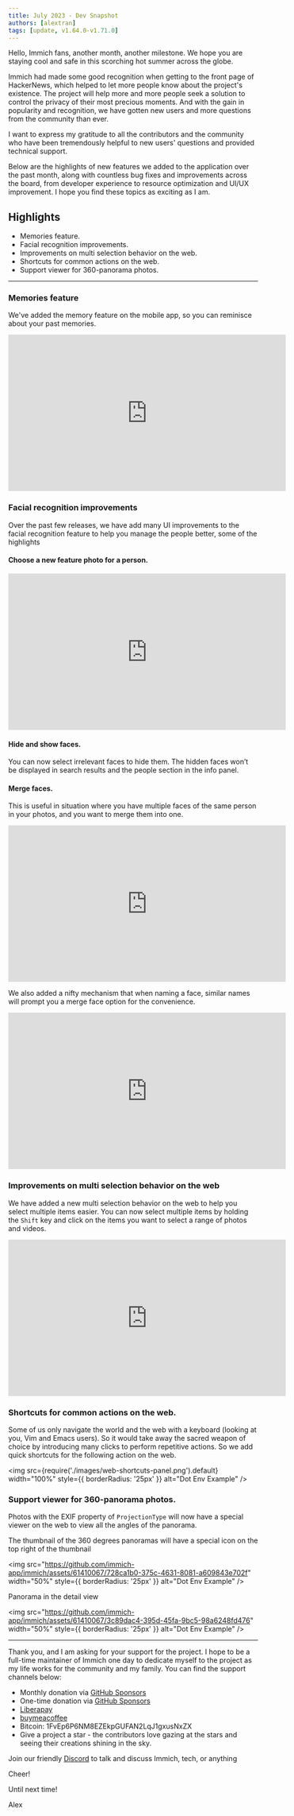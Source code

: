 ```yaml
---
title: July 2023 - Dev Snapshot
authors: [alextran]
tags: [update, v1.64.0-v1.71.0]
---
```


Hello, Immich fans, another month, another milestone. We hope you are staying cool and safe in this scorching hot summer across the globe.

Immich had made some good recognition when getting to the front page of HackerNews, which helped to let more people know about the project's existence. The project will help more and more people seek a solution to control the privacy of their most precious moments. And with the gain in popularity and recognition, we have gotten new users and more questions from the community than ever.

I want to express my gratitude to all the contributors and the community who have been tremendously helpful to new users' questions and provided technical support.

Below are the highlights of new features we added to the application over the past month, along with countless bug fixes and improvements across the board, from developer experience to resource optimization and UI/UX improvement. I hope you find these topics as exciting as I am.

## Highlights

- Memories feature.
- Facial recognition improvements.
- Improvements on multi selection behavior on the web.
- Shortcuts for common actions on the web.
- Support viewer for 360-panorama photos.

---

### Memories feature

We've added the memory feature on the mobile app, so you can reminisce about your past memories.

<iframe
  width="560"
  height="315"
  src="https://youtube.com/embed/c7OTl-RqNRE"
  title="YouTube video player"
  frameborder="0"
  allow="accelerometer; autoplay; clipboard-write; encrypted-media; gyroscope; picture-in-picture; web-share"
  allowfullscreen
></iframe>

### Facial recognition improvements

Over the past few releases, we have add many UI improvements to the facial recognition feature to help you manage the people better, some of the highlights

#### Choose a new feature photo for a person.

<iframe
  width="560"
  height="315"
  src="https://youtube.com/embed/PmJp8DmSh1U"
  title="YouTube video player"
  frameborder="0"
  allow="accelerometer; autoplay; clipboard-write; encrypted-media; gyroscope; picture-in-picture; web-share"
  allowfullscreen
></iframe>

#### Hide and show faces.

You can now select irrelevant faces to hide them. The hidden faces won’t be displayed in search results and the people section in the info panel.

#### Merge faces.

This is useful in situation where you have multiple faces of the same person in your photos, and you want to merge them into one.

<iframe
  width="560"
  height="315"
  src="https://youtube.com/embed/-Xskhw-vpc4"
  title="YouTube video player"
  frameborder="0"
  allow="accelerometer; autoplay; clipboard-write; encrypted-media; gyroscope; picture-in-picture; web-share"
  allowfullscreen
></iframe>

We also added a nifty mechanism that when naming a face, similar names will prompt you a merge face option for the convenience.

<iframe
  width="560"
  height="315"
  src="https://youtube.com/embed/XzE6wficbl4"
  title="YouTube video player"
  frameborder="0"
  allow="accelerometer; autoplay; clipboard-write; encrypted-media; gyroscope; picture-in-picture; web-share"
  allowfullscreen
></iframe>

### Improvements on multi selection behavior on the web

We have added a new multi selection behavior on the web to help you select multiple items easier. You can now select multiple items by holding the `Shift` key and click on the items you want to select a range of photos and videos.

<iframe
  width="560"
  height="315"
  src="https://youtube.com/embed/e_SiuHpVnmM"
  title="YouTube video player"
  frameborder="0"
  allow="accelerometer; autoplay; clipboard-write; encrypted-media; gyroscope; picture-in-picture; web-share"
  allowfullscreen
></iframe>

### Shortcuts for common actions on the web.

Some of us only navigate the world and the web with a keyboard (looking at you, Vim and Emacs users). So it would take away the sacred weapon of choice by introducing many clicks to perform repetitive actions. So we add quick shortcuts for the following action on the web.

<img
  src={require('./images/web-shortcuts-panel.png').default}
  width="100%"
  style={{ borderRadius: '25px' }}
  alt="Dot Env Example"
/>

### Support viewer for 360-panorama photos.

Photos with the EXIF property of `ProjectionType` will now have a special viewer on the web to view all the angles of the panorama.

The thumbnail of the 360 degrees panoramas will have a special icon on the top right of the thumbnail

<img
  src="https://github.com/immich-app/immich/assets/61410067/728ca1b0-375c-4631-8081-a609843e702f"
  width="50%"
  style={{ borderRadius: '25px' }}
  alt="Dot Env Example"
/>

Panorama in the detail view

<img
  src="https://github.com/immich-app/immich/assets/61410067/3c89dac4-395d-45fa-9bc5-98a6248fd476"
  width="50%"
  style={{ borderRadius: '25px' }}
  alt="Dot Env Example"
/>

---

Thank you, and I am asking for your support for the project. I hope to be a full-time maintainer of Immich one day to dedicate myself to the project as my life works for the community and my family. You can find the support channels below:

- Monthly donation via [GitHub Sponsors](https://github.com/sponsors/alextran1502)
- One-time donation via [GitHub Sponsors](https://github.com/sponsors/alextran1502?frequency=one-time&sponsor=alextran1502)
- [Liberapay](https://liberapay.com/alex.tran1502/)
- [buymeacoffee](https://www.buymeacoffee.com/altran1502)
- Bitcoin: 1FvEp6P6NM8EZEkpGUFAN2LqJ1gxusNxZX
- Give a project a star - the contributors love gazing at the stars and seeing their creations shining in the sky.

Join our friendly [Discord](https://discord.gg/D8JsnBEuKb) to talk and discuss Immich, tech, or anything

Cheer!

Until next time!

Alex
